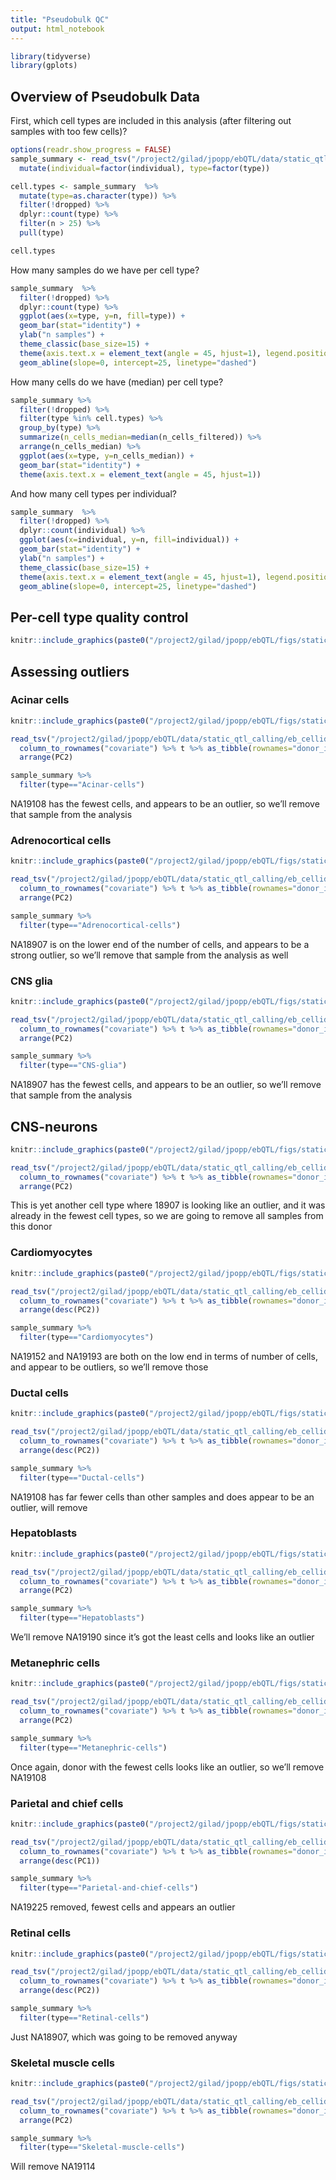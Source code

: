 ```yaml
---
title: "Pseudobulk QC"
output: html_notebook
---
```

```r
library(tidyverse)
library(gplots)
```

## Overview of Pseudobulk Data
First, which cell types are included in this analysis (after filtering out samples with too few cells)?
```r
options(readr.show_progress = FALSE)
sample_summary <- read_tsv("/project2/gilad/jpopp/ebQTL/data/static_qtl_calling/eb_cellid/pseudobulk_tmm/sample_summary.tsv") %>%
  mutate(individual=factor(individual), type=factor(type))

cell.types <- sample_summary  %>%
  mutate(type=as.character(type)) %>%
  filter(!dropped) %>%
  dplyr::count(type) %>%
  filter(n > 25) %>%
  pull(type)

cell.types
```

How many samples do we have per cell type?
```r
sample_summary  %>%
  filter(!dropped) %>%
  dplyr::count(type) %>%
  ggplot(aes(x=type, y=n, fill=type)) +
  geom_bar(stat="identity") +
  ylab("n samples") +
  theme_classic(base_size=15) +
  theme(axis.text.x = element_text(angle = 45, hjust=1), legend.position="none") +
  geom_abline(slope=0, intercept=25, linetype="dashed")
```

How many cells do we have (median) per cell type?
```r
sample_summary %>%
  filter(!dropped) %>%
  filter(type %in% cell.types) %>%
  group_by(type) %>%
  summarize(n_cells_median=median(n_cells_filtered)) %>%
  arrange(n_cells_median) %>%
  ggplot(aes(x=type, y=n_cells_median)) +
  geom_bar(stat="identity") +
  theme(axis.text.x = element_text(angle = 45, hjust=1))
```

And how many cell types per individual?
```r
sample_summary  %>%
  filter(!dropped) %>%
  dplyr::count(individual) %>%
  ggplot(aes(x=individual, y=n, fill=individual)) +
  geom_bar(stat="identity") +
  ylab("n samples") +
  theme_classic(base_size=15) +
  theme(axis.text.x = element_text(angle = 45, hjust=1), legend.position="none") +
  geom_abline(slope=0, intercept=25, linetype="dashed")
```

## Per-cell type quality control
```r
knitr::include_graphics(paste0("/project2/gilad/jpopp/ebQTL/figs/static_qtl_calling/eb_cellid/pseudobulk_tmm/basic/", cell.types, "/qc.png"))
```

## Assessing outliers
### Acinar cells
```r
knitr::include_graphics(paste0("/project2/gilad/jpopp/ebQTL/figs/static_qtl_calling/eb_cellid/pseudobulk_tmm/basic/Acinar-cells/qc.png"))
```

```r
read_tsv("/project2/gilad/jpopp/ebQTL/data/static_qtl_calling/eb_cellid/pseudobulk_tmm/basic/Acinar-cells/all_pcs.tsv") %>%
  column_to_rownames("covariate") %>% t %>% as_tibble(rownames="donor_id") %>%
  arrange(PC2)
```

```r
sample_summary %>%
  filter(type=="Acinar-cells")
```

NA19108 has the fewest cells, and appears to be an outlier, so we'll remove that sample from the analysis

### Adrenocortical cells
```r
knitr::include_graphics(paste0("/project2/gilad/jpopp/ebQTL/figs/static_qtl_calling/eb_cellid/pseudobulk_tmm/basic/Adrenocortical-cells/qc.png"))
```

```r
read_tsv("/project2/gilad/jpopp/ebQTL/data/static_qtl_calling/eb_cellid/pseudobulk_tmm/basic/Adrenocortical-cells/all_pcs.tsv") %>%
  column_to_rownames("covariate") %>% t %>% as_tibble(rownames="donor_id") %>%
  arrange(PC2)
```

```r
sample_summary %>%
  filter(type=="Adrenocortical-cells")
```

NA18907 is on the lower end of the number of cells, and appears to be a strong outlier, so we'll remove that sample from the analysis as well

### CNS glia
```r
knitr::include_graphics(paste0("/project2/gilad/jpopp/ebQTL/figs/static_qtl_calling/eb_cellid/pseudobulk_tmm/basic/CNS-glia/qc.png"))
```

```r
read_tsv("/project2/gilad/jpopp/ebQTL/data/static_qtl_calling/eb_cellid/pseudobulk_tmm/basic/CNS-glia/all_pcs.tsv") %>%
  column_to_rownames("covariate") %>% t %>% as_tibble(rownames="donor_id") %>%
  arrange(PC2)
```

```r
sample_summary %>%
  filter(type=="CNS-glia")
```

NA18907 has the fewest cells, and appears to be an outlier, so we'll remove that sample from the analysis

## CNS-neurons
```r
knitr::include_graphics(paste0("/project2/gilad/jpopp/ebQTL/figs/static_qtl_calling/eb_cellid/pseudobulk_tmm/basic/CNS-neurons/qc.png"))
```

```r
read_tsv("/project2/gilad/jpopp/ebQTL/data/static_qtl_calling/eb_cellid/pseudobulk_tmm/basic/CNS-neurons/all_pcs.tsv") %>%
  column_to_rownames("covariate") %>% t %>% as_tibble(rownames="donor_id") %>%
  arrange(PC2)
```
This is yet another cell type where 18907 is looking like an outlier, and it was already in the fewest cell types, so we are going to remove all samples from this donor

### Cardiomyocytes
```r
knitr::include_graphics(paste0("/project2/gilad/jpopp/ebQTL/figs/static_qtl_calling/eb_cellid/pseudobulk_tmm/basic/Cardiomyocytes/qc.png"))
```

```r
read_tsv("/project2/gilad/jpopp/ebQTL/data/static_qtl_calling/eb_cellid/pseudobulk_tmm/basic/Cardiomyocytes/all_pcs.tsv") %>%
  column_to_rownames("covariate") %>% t %>% as_tibble(rownames="donor_id") %>%
  arrange(desc(PC2))
```

```r
sample_summary %>%
  filter(type=="Cardiomyocytes")
```

NA19152 and NA19193 are both on the low end in terms of number of cells, and appear to be outliers, so we'll remove those

### Ductal cells
```r
knitr::include_graphics(paste0("/project2/gilad/jpopp/ebQTL/figs/static_qtl_calling/eb_cellid/pseudobulk_tmm/basic/Ductal-cells/qc.png"))
```

```r
read_tsv("/project2/gilad/jpopp/ebQTL/data/static_qtl_calling/eb_cellid/pseudobulk_tmm/basic/Ductal-cells/all_pcs.tsv") %>%
  column_to_rownames("covariate") %>% t %>% as_tibble(rownames="donor_id") %>%
  arrange(desc(PC2))
```

```r
sample_summary %>%
  filter(type=="Ductal-cells")
```
NA19108 has far fewer cells than other samples and does appear to be an outlier, will remove

### Hepatoblasts
```r
knitr::include_graphics(paste0("/project2/gilad/jpopp/ebQTL/figs/static_qtl_calling/eb_cellid/pseudobulk_tmm/basic/Hepatoblasts/qc.png"))
```

```r
read_tsv("/project2/gilad/jpopp/ebQTL/data/static_qtl_calling/eb_cellid/pseudobulk_tmm/basic/Hepatoblasts/all_pcs.tsv") %>%
  column_to_rownames("covariate") %>% t %>% as_tibble(rownames="donor_id") %>%
  arrange(PC2)
```

```r
sample_summary %>%
  filter(type=="Hepatoblasts")
```
We'll remove NA19190 since it's got the least cells and looks like an outlier

### Metanephric cells
```r
knitr::include_graphics(paste0("/project2/gilad/jpopp/ebQTL/figs/static_qtl_calling/eb_cellid/pseudobulk_tmm/basic/Metanephric-cells/qc.png"))
```

```r
read_tsv("/project2/gilad/jpopp/ebQTL/data/static_qtl_calling/eb_cellid/pseudobulk_tmm/basic/Metanephric-cells/all_pcs.tsv") %>%
  column_to_rownames("covariate") %>% t %>% as_tibble(rownames="donor_id") %>%
  arrange(PC2)
```

```r
sample_summary %>%
  filter(type=="Metanephric-cells")
```
Once again, donor with the fewest cells looks like an outlier, so we'll remove NA19108

### Parietal and chief cells
```r
knitr::include_graphics(paste0("/project2/gilad/jpopp/ebQTL/figs/static_qtl_calling/eb_cellid/pseudobulk_tmm/basic/Parietal-and-chief-cells/qc.png"))
```

```r
read_tsv("/project2/gilad/jpopp/ebQTL/data/static_qtl_calling/eb_cellid/pseudobulk_tmm/basic/Parietal-and-chief-cells/all_pcs.tsv") %>%
  column_to_rownames("covariate") %>% t %>% as_tibble(rownames="donor_id") %>%
  arrange(desc(PC1))
```

```r
sample_summary %>%
  filter(type=="Parietal-and-chief-cells")
```
NA19225 removed, fewest cells and appears an outlier

### Retinal cells
```r
knitr::include_graphics(paste0("/project2/gilad/jpopp/ebQTL/figs/static_qtl_calling/eb_cellid/pseudobulk_tmm/basic/Retinal-cells/qc.png"))
```

```r
read_tsv("/project2/gilad/jpopp/ebQTL/data/static_qtl_calling/eb_cellid/pseudobulk_tmm/basic/Retinal-cells/all_pcs.tsv") %>%
  column_to_rownames("covariate") %>% t %>% as_tibble(rownames="donor_id") %>%
  arrange(desc(PC2))
```

```r
sample_summary %>%
  filter(type=="Retinal-cells")
```
Just NA18907, which was going to be removed anyway

### Skeletal muscle cells
```r
knitr::include_graphics(paste0("/project2/gilad/jpopp/ebQTL/figs/static_qtl_calling/eb_cellid/pseudobulk_tmm/basic/Skeletal-muscle-cells/qc.png"))
```

```r
read_tsv("/project2/gilad/jpopp/ebQTL/data/static_qtl_calling/eb_cellid/pseudobulk_tmm/basic/Skeletal-muscle-cells/all_pcs.tsv") %>%
  column_to_rownames("covariate") %>% t %>% as_tibble(rownames="donor_id") %>%
  arrange(PC2)
```

```r
sample_summary %>%
  filter(type=="Skeletal-muscle-cells")
```
Will remove NA19114 

